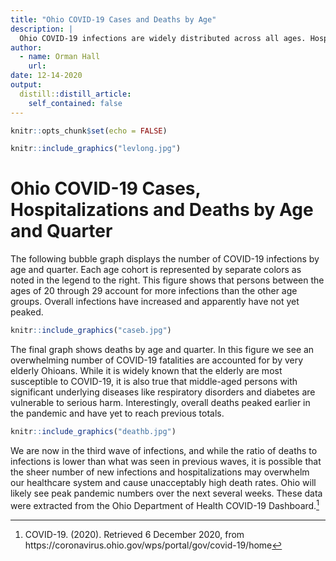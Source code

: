 ```yaml
---
title: "Ohio COVID-19 Cases and Deaths by Age"
description: |
  Ohio COVID-19 infections are widely distributed across all ages. Hospitalizations and deaths are disproportionately accounted by older Ohioans with serious underlying health conditions.
author:
  - name: Orman Hall
    url: 
date: 12-14-2020
output:
  distill::distill_article:
    self_contained: false
---
```




```r
knitr::opts_chunk$set(echo = FALSE)
```


```r
knitr::include_graphics("levlong.jpg")
```





# Ohio COVID-19 Cases, Hospitalizations and Deaths by Age and Quarter

The following bubble graph displays the number of COVID-19 infections by age and quarter. Each age cohort is represented by separate colors as noted in the legend to the right. This figure shows that persons between the ages of 20 through 29 account for more infections than the other age groups. Overall infections have increased and apparently have not yet peaked. 

```r
knitr::include_graphics("caseb.jpg")
```



The final graph shows deaths by age and quarter. In this figure we see an overwhelming number of COVID-19 fatalities are accounted for by very elderly Ohioans. While it is widely known that the elderly are most susceptible to COVID-19, it is also true that middle-aged persons with significant underlying diseases like respiratory disorders and diabetes are vulnerable to serious harm. Interestingly, overall deaths peaked earlier in the pandemic and have yet to reach previous totals. 


```r
knitr::include_graphics("deathb.jpg")
```

We are now in the third wave of infections, and while the ratio of deaths to infections is lower than what was seen in previous waves, it is possible that the sheer number of new infections and hospitalizations may overwhelm our healthcare system and cause unacceptably high death rates. Ohio will likely see peak pandemic numbers over the next several weeks. These data were extracted from the Ohio Department of Health COVID-19 Dashboard.^[COVID-19. (2020). Retrieved 6 December 2020, from https://coronavirus.ohio.gov/wps/portal/gov/covid-19/home]
